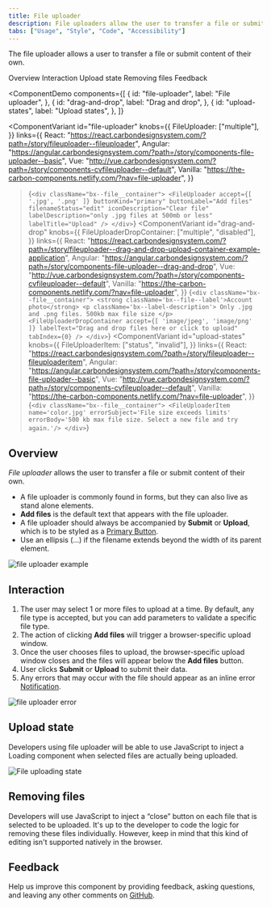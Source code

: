 ```yaml
---
title: File uploader
description: File uploaders allow the user to transfer a file or submit content of their own.
tabs: ["Usage", "Style", "Code", "Accessibility"]
---
```


<PageDescription>

The file uploader allows a user to transfer a file or submit content of their own.

</PageDescription>

<AnchorLinks>

<AnchorLink>Overview</AnchorLink>
<AnchorLink>Interaction</AnchorLink>
<AnchorLink>Upload state</AnchorLink>
<AnchorLink>Removing files</AnchorLink>
<AnchorLink>Feedback</AnchorLink>

</AnchorLinks>

<ComponentDemo
  components={[
    {
      id: "file-uploader",
      label: "File uploader",
    },
    {
      id: "drag-and-drop",
      label: "Drag and drop",
    },
    {
      id: "upload-states",
      label: "Upload states",
    },
  ]}
>
  <ComponentVariant
    id="file-uploader"
    knobs={{
      FileUploader: ["multiple"],
    }}
    links={{
      React:
        "https://react.carbondesignsystem.com/?path=/story/fileuploader--fileuploader",
      Angular:
        "https://angular.carbondesignsystem.com/?path=/story/components-file-uploader--basic",
      Vue:
        "http://vue.carbondesignsystem.com/?path=/story/components-cvfileuploader--default",
      Vanilla: "https://the-carbon-components.netlify.com/?nav=file-uploader",
    }}
  >{`
      <div className="bx--file__container">
        <FileUploader
          accept={[
            '.jpg',
            '.png'
          ]}
          buttonKind="primary"
          buttonLabel="Add files"
          filenameStatus="edit"
          iconDescription="Clear file"
          labelDescription="only .jpg files at 500mb or less"
          labelTitle="Upload"
        />
      </div>
    `}</ComponentVariant>
  <ComponentVariant
    id="drag-and-drop"
    knobs={{
      FileUploaderDropContainer: ["multiple", "disabled"],
    }}
    links={{
      React:
        "https://react.carbondesignsystem.com/?path=/story/fileuploader--drag-and-drop-upload-container-example-application",
      Angular:
        "https://angular.carbondesignsystem.com/?path=/story/components-file-uploader--drag-and-drop",
      Vue:
        "http://vue.carbondesignsystem.com/?path=/story/components-cvfileuploader--default",
      Vanilla: "https://the-carbon-components.netlify.com/?nav=file-uploader",
    }}
  >{`
      <div className="bx--file__container">
        <strong className='bx--file--label'>Account photo</strong>
        <p className='bx--label-description'>
          Only .jpg and .png files. 500kb max file size
        </p>
        <FileUploaderDropContainer
          accept={[
            'image/jpeg',
            'image/png'
          ]}
          labelText="Drag and drop files here or click to upload"
          tabIndex={0}
        />
      </div>
    `}</ComponentVariant>
  <ComponentVariant
    id="upload-states"
    knobs={{
      FileUploaderItem: ["status", "invalid"],
    }}
    links={{
      React:
        "https://react.carbondesignsystem.com/?path=/story/fileuploader--fileuploaderitem",
      Angular:
        "https://angular.carbondesignsystem.com/?path=/story/components-file-uploader--basic",
      Vue:
        "http://vue.carbondesignsystem.com/?path=/story/components-cvfileuploader--default",
      Vanilla: "https://the-carbon-components.netlify.com/?nav=file-uploader",
    }}
  >{`
      <div className="bx--file__container">
        <FileUploaderItem name='color.jpg' errorSubject='File size exceeds limits' errorBody='500 kb max file size. Select a new file and try again.'/>
      </div>
    `}</ComponentVariant>
</ComponentDemo>

## Overview

_File uploader_ allows the user to transfer a file or submit content of their own.

- A file uploader is commonly found in forms, but they can also live as stand alone elements.
- **Add files** is the default text that appears with the file uploader.
- A file uploader should always be accompanied by **Submit** or **Upload**, which is to be styled as a [Primary Button](/components/button/usage).
- Use an ellipsis (...) if the filename extends beyond the width of its parent element.

<Row>
<Column colLg={8}>

![file uploader example](images/file-uploader-usage-1.png)

</Column>
</Row>

## Interaction

1. The user may select 1 or more files to upload at a time. By default, any file type is accepted, but you can add parameters to validate a specific file type.
2. The action of clicking **Add files** will trigger a browser-specific upload window.
3. Once the user chooses files to upload, the browser-specific upload window closes and the files will appear below the **Add files** button.
4. User clicks **Submit** or **Upload** to submit their data.
5. Any errors that may occur with the file should appear as an inline error [Notification](/components/notification/usage).

<Row>
<Column colLg={8}>

![file uploader error](images/file-uploader-usage-2.png)

</Column>
</Row>

## Upload state

Developers using file uploader will be able to use JavaScript to inject a Loading component when selected files are actually being uploaded.

<Row>
<Column colLg={8}>

![File uploading state](images/file-uploader-usage-3.png)

</Column>
</Row>

## Removing files

Developers will use JavaScript to inject a “close” button on each file that is selected to be uploaded. It's up to the developer to code the logic for removing these files individually. However, keep in mind that this kind of editing isn't supported natively in the browser.

## Feedback

Help us improve this component by providing feedback, asking questions, and leaving any other comments on [GitHub](https://github.com/carbon-design-system/carbon-website/issues/new?assignees=&labels=feedback&template=feedback.md).
